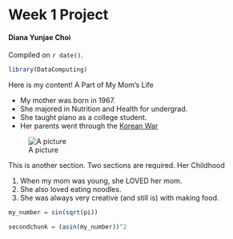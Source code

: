 # Week 1 Project  
#### Diana Yunjae Choi

<!-- leave this material as is -->
Compiled on `r date()`.

```r
library(DataComputing)
```
<!-- put your content after this line -->

Here is my content!
A Part of My Mom's Life

* My mother was born in 1967.
* She majored in Nutrition and Health for undergrad.
* She taught piano as a college student.
* Her parents went through the [Korean War](https://en.wikipedia.org/wiki/Korean_War)

![A picture](https://upload.wikimedia.org/wikipedia/commons/thumb/c/ca/Korean_War_Montage_2.png/450px-Korean_War_Montage_2.png)


This is another section. Two sections are required.
Her Childhood

1. When my mom was young, she LOVED her mom.
1. She also loved eating noodles.
1. She was always very creative (and still is) with making food.


```r
my_number = sin(sqrt(pi))
```


```r
secondchunk = (asin(my_number))^2
```

